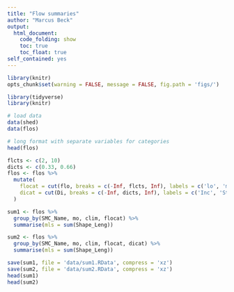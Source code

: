```yaml
---
title: "Flow summaries"
author: "Marcus Beck"
output: 
  html_document:
    code_folding: show
    toc: true
    toc_float: true
self_contained: yes
---
```


```r
library(knitr)
opts_chunk$set(warning = FALSE, message = FALSE, fig.path = 'figs/')
```

```r
library(tidyverse)
library(knitr)

# load data
data(shed)
data(flos)

# long format with separate variables for categories
head(flos)
```

```r
flcts <- c(2, 10)
dicts <- c(0.33, 0.66)
flos <- flos %>% 
  mutate(
    flocat = cut(flo, breaks = c(-Inf, flcts, Inf), labels = c('lo', 'md', 'hi')),
    dicat = cut(Di, breaks = c(-Inf, dicts, Inf), labels = c('Inc', 'Sta', 'Dim'))
  ) 

sum1 <- flos %>% 
  group_by(SMC_Name, mo, clim, flocat) %>% 
  summarise(mls = sum(Shape_Leng))

sum2 <- flos %>% 
  group_by(SMC_Name, mo, clim, flocat, dicat) %>% 
  summarise(mls = sum(Shape_Leng))

save(sum1, file = 'data/sum1.RData', compress = 'xz') 
save(sum2, file = 'data/sum2.RData', compress = 'xz') 
head(sum1)
head(sum2)
```


